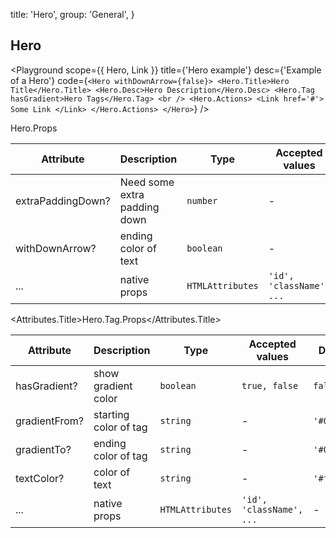 
  title: 'Hero',
  group: 'General',
}

## Hero

<Playground
  scope={{ Hero, Link }}
  title={'Hero example'}
  desc={'Example of a Hero'}
  code={`
  <Hero withDownArrow={false}>
    <Hero.Title>Hero Title</Hero.Title>
    <Hero.Desc>Hero Description</Hero.Desc>
    <Hero.Tag hasGradient>Hero Tags</Hero.Tag>
    <br />
    <Hero.Actions>
      <Link href='#'>
        Some Link
      </Link>
    </Hero.Actions>
  </Hero>
  `}
/>

<Attributes edit="/pages/components/hero.mdx">
<Attributes.Title>Hero.Props</Attributes.Title>

| Attribute         | Description                  | Type             | Accepted values          | Default                                 |
| ----------------- | ---------------------------- | ---------------- | ------------------------ | --------------------------------------- |
| extraPaddingDown? | Need some extra padding down | `number`         | -                        | `oklch(59.59% 0.24 255.09156059071347)` |
| withDownArrow?    | ending color of text         | `boolean`        | -                        | `true`                                  |
| ...               | native props                 | `HTMLAttributes` | `'id', 'className', ...` | -                                       |

<Attributes.Title>Hero.Tag.Props</Attributes.Title>

| Attribute     | Description           | Type             | Accepted values          | Default     |
| ------------- | --------------------- | ---------------- | ------------------------ | ----------- |
| hasGradient?  | show gradient color   | `boolean`        | `true, false`            | `false`     |
| gradientFrom? | starting color of tag | `string`         | -                        | `'#007cf0'` |
| gradientTo?   | ending color of tag   | `string`         | -                        | `'#01dfd8'` |
| textColor?    | color of text         | `string`         | -                        | `'#ffffff'` |
| ...           | native props          | `HTMLAttributes` | `'id', 'className', ...` | -           |

</Attributes>
